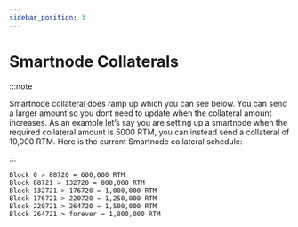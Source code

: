 ```yaml
---
sidebar_position: 3
---
```


# Smartnode Collaterals

:::note

Smartnode collateral does ramp up which you can see below. You can send a larger amount so you dont need to update when the collateral amount increases. As an example let’s say you are setting up a smartnode when the required collateral amount is 5000 RTM, you can instead send a collateral of 10,000 RTM. Here is the current Smartnode collateral schedule:

:::

```
Block 0 > 88720 = 600,000 RTM
Block 88721 > 132720 = 800,000 RTM
Block 132721 > 176720 = 1,000,000 RTM
Block 176721 > 220720 = 1,250,000 RTM
Block 220721 > 264720 = 1,500,000 RTM
Block 264721 > forever = 1,800,000 RTM
```
